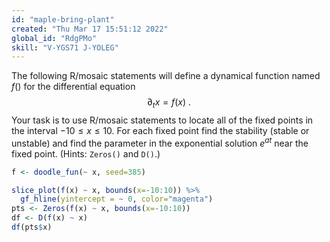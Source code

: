 ```yaml
---
id: "maple-bring-plant"
created: "Thu Mar 17 15:51:12 2022"
global_id: "RdgPMo"
skill: "V-YGS71 J-YOLEG"
---
```



The following R/mosaic statements will define a dynamical function named $f()$ for the differential equation $$\partial_t x = f(x)\ .$$ Your task is to use R/mosaic statements to locate all of the fixed points in the interval $-10 \leq x \leq 10$. For each fixed point find the stability (stable or unstable) and find the parameter in the exponential solution $e^{at}$ near the fixed point. (Hints: `Zeros()` and `D()`.)

```r
f <- doodle_fun(~ x, seed=385)
```

```r
slice_plot(f(x) ~ x, bounds(x=-10:10)) %>%
  gf_hline(yintercept = ~ 0, color="magenta")
pts <- Zeros(f(x) ~ x, bounds(x=-10:10))
df <- D(f(x) ~ x)
df(pts$x)
```



